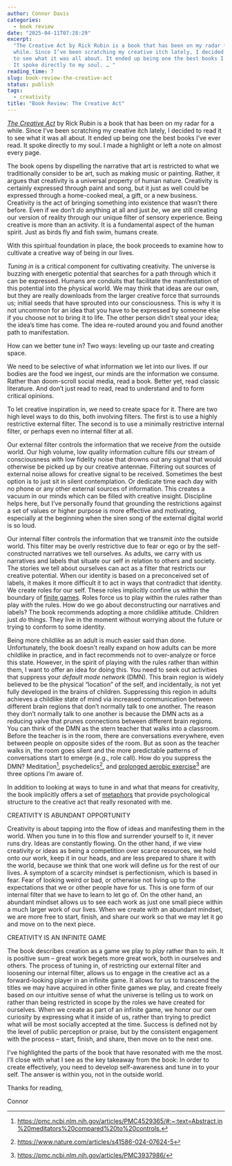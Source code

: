 ```yaml
---
author: Connor Davis
categories:
  - book review
date: "2025-04-11T07:28:29"
excerpt:
  "The Creative Act by Rick Rubin is a book that has been on my radar for a
  while. Since I’ve been scratching my creative itch lately, I decided to read it
  to see what it was all about. It ended up being one the best books I’ve ever read.
  It spoke directly to my soul. … "
reading_time: 7
slug: book-review-the-creative-act
status: publish
tags:
  - creativity
title: "Book Review: The Creative Act"
---
```


[_The Creative Act_](https://www.amazon.com/Creative-Act-Way-Being/dp/0593652886) by Rick Rubin is a book that has been on my radar for a while. Since I’ve been scratching my creative itch lately, I decided to read it to see what it was all about. It ended up being one the best books I’ve ever read. It spoke directly to my soul. I made a highlight or left a note on almost every page.

The book opens by dispelling the narrative that art is restricted to what we traditionally consider to be art, such as making music or painting. Rather, it argues that creativity is a universal property of human nature. Creativity is certainly expressed through paint and song, but it just as well could be expressed through a home-cooked meal, a gift, or a new business. Creativity is the act of bringing something into existence that wasn’t there before. Even if we don’t _do_ anything at all and just _be_, we are still creating our version of reality through our unique filter of sensory experience. Being creative is more than an activity. It is a fundamental aspect of the human spirit. Just as birds fly and fish swim, humans create.

With this spiritual foundation in place, the book proceeds to examine how to cultivate a creative way of being in our lives.

_Tuning in_ is a critical component for cultivating creativity. The universe is buzzing with energetic potential that searches for a path through which it can be expressed. Humans are conduits that facilitate the manifestation of this potential into the physical world. We may think that ideas are our own, but they are really downloads from the larger creative force that surrounds us; initial seeds that have sprouted into our consciousness. This is why it is not uncommon for an idea that you have to be expressed by someone else if you choose not to bring it to life. The other person didn’t steal your idea; the idea’s time has come. The idea re-routed around you and found another path to manifestation.

How can we better tune in? Two ways: leveling up our taste and creating space.

We need to be selective of what information we let into our lives. If our bodies are the food we ingest, our minds are the information we consume. Rather than doom-scroll social media, read a book. Better yet, read classic literature. And don’t just read to read, read to understand and to form critical opinions.

To let creative inspiration in, we need to create space for it. There are two high level ways to do this, both involving filters. The first is to use a highly restrictive external filter. The second is to use a minimally restrictive internal filter, or perhaps even no internal filter at all.

Our external filter controls the information that we receive _from_ the outside world. Our high volume, low quality information culture fills our stream of consciousness with low fidelity noise that drowns out any signal that would otherwise be picked up by our creative antennae. Filtering out sources of external noise allows for creative signal to be received. Sometimes the best option is to just sit in silent contemplation. Or dedicate time each day with no phone or any other external sources of information. This creates a vacuum in our minds which can be filled with creative insight. Discipline helps here, but I’ve personally found that grounding the restrictions against a set of values or higher purpose is more effective and motivating, especially at the beginning when the siren song of the external digital world is so loud.

Our internal filter controls the information that we transmit _into_ the outside world. This filter may be overly restrictive due to fear or ego or by the self-constructed narratives we tell ourselves. As adults, we carry with us narratives and labels that situate our self in relation to others and society. The stories we tell about ourselves can act as a filter that restricts our creative potential. When our identity is based on a preconceived set of labels, it makes it more difficult it to act in ways that contradict that identity. We create roles for our self. These roles implicitly confine us within the boundary of [finite games](https://cjams.net/2025/02/04/metaphors-and-the-infinite-game/). Roles force us to play within the rules rather than play _with_ the rules. How do we go about deconstructing our narratives and labels? The book recommends adopting a more childlike attitude. Children just _do_ things. They live in the moment without worrying about the future or trying to conform to some identity.

Being more childlike as an adult is much easier said than done. Unfortunately, the book doesn’t really expand on how adults can be more childlike in practice, and in fact recommends not to over-analyze or force this state. However, in the spirit of playing with the rules rather than within them, I want to offer an idea for doing this. You need to seek out activities that suppress your _default mode network_ (DMN). This brain region is widely believed to be the physical “location” of the self, and incidentally, is not yet fully developed in the brains of children. Suppressing this region in adults achieves a childlike state of mind via increased communication between different brain regions that don’t normally talk to one another. The reason they don’t normally talk to one another is because the DMN acts as a reducing valve that prunes connections between different brain regions. You can think of the DMN as the stern teacher that walks into a classroom. Before the teacher is in the room, there are conversations everywhere, even between people on opposite sides of the room. But as soon as the teacher walks in, the room goes silent and the more predictable patterns of conversations start to emerge (e.g., role call). How do you suppress the DMN? Meditation[^1], psychedelics[^2], and [prolonged aerobic exercise](https://cjams.net/2024/11/09/ouray-50-ish-ultramarathon/)[^3] are three options I’m aware of.

In addition to looking at ways to tune in and what that means for creativity, the book implicitly offers a set of [metaphors](https://cjams.net/2025/02/04/metaphors-and-the-infinite-game/) that provide psychological structure to the creative act that really resonated with me.

CREATIVITY IS ABUNDANT OPPORTUNITY

Creativity is about tapping into the flow of ideas and manifesting them in the world. When you tune in to this flow and surrender yourself to it, it never runs dry. Ideas are constantly flowing. On the other hand, if we view creativity or ideas as being a competition over scarce resources, we hold onto our work, keep it in our heads, and are less prepared to share it with the world, because we think that one work will define us for the rest of our lives. A symptom of a scarcity mindset is perfectionism, which is based in fear. Fear of looking weird or bad, or otherwise not living up to the expectations that we or other people have for us. This is one form of our internal filter that we have to learn to let go of. On the other hand, an abundant mindset allows us to see each work as just one small piece within a much larger work of our lives. When we create with an abundant mindset, we are more free to start, finish, and share our work so that we may let it go and move on to the next piece.

CREATIVITY IS AN INFINITE GAME

The book describes creation as a game we play to _play_ rather than to _win_. It is positive sum – great work begets more great work, both in ourselves and others. The process of tuning in, of restricting our external filter and loosening our internal filter, allows us to engage in the creative act as a forward-looking player in an infinite game. It allows for us to transcend the titles we may have acquired in other finite games we play, and create freely based on our intuitive sense of what the universe is telling us to work on rather than being restricted in scope by the roles we have created for ourselves. When we create as part of an infinite game, we honor our own curiosity by expressing what it inside of us, rather than trying to predict what will be most socially accepted at the time. Success is defined not by the level of public perception or praise, but by the consistent engagement with the process – start, finish, and share, then move on to the next one.

I’ve highlighted the parts of the book that have resonated with me the most. I’ll close with what I see as the key takeaway from the book: In order to create effectively, you need to develop self-awareness and tune in to your self. The answer is within you, not in the outside world.

Thanks for reading,

Connor

[^1]: <https://pmc.ncbi.nlm.nih.gov/articles/PMC4529365/#:~:text=Abstract,in%20meditators%20compared%20to%20controls.>
[^2]: <https://www.nature.com/articles/s41586-024-07624-5>
[^3]: <https://pmc.ncbi.nlm.nih.gov/articles/PMC3937986/>
